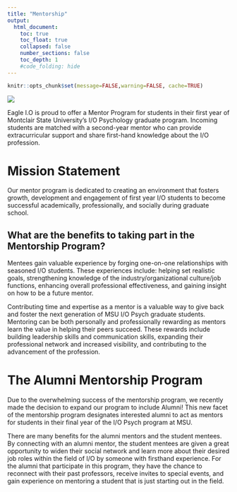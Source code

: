 ```yaml
---
title: "Mentorship"
output:
  html_document:
    toc: true
    toc_float: true
    collapsed: false
    number_sections: false
    toc_depth: 1
    #code_folding: hide
---
```


```r
knitr::opts_chunk$set(message=FALSE,warning=FALSE, cache=TRUE)
```

![](images/mentor.jpg)

Eagle I.O is proud to offer a Mentor Program for students in their first year of Montclair State University's I/O Psychology graduate program. Incoming students are matched with a second-year mentor who can provide extracurricular support and share first-hand knowledge about the I/O profession.

# Mission Statement
Our mentor program is dedicated to creating an environment that fosters growth, development and engagement of first year I/O students to become successful academically, professionally, and socially during graduate school.

## What are the benefits to taking part in the Mentorship Program?
Mentees gain valuable experience by forging one-on-one relationships with seasoned I/O students. These experiences include: helping set realistic goals, strengthening knowledge of the industry/organizational culture/job functions, enhancing overall professional effectiveness, and gaining insight on how to be a future mentor.

Contributing time and expertise as a mentor is a valuable way to give back and foster the next generation of MSU I/O Psych graduate students. Mentoring can be both personally and professionally rewarding as mentors learn the value in helping their peers succeed. These rewards include building leadership skills and communication skills, expanding their professional network and increased visibility, and contributing to the advancement of the profession.

# The Alumni Mentorship Program
Due to the overwhelming success of the mentorship program, we recently made the decision to expand our program to include Alumni! This new facet of the mentorship program designates interested alumni to act as mentors for students in their final year of the I/O Psych program at MSU.

There are many benefits for the alumni mentors and the student mentees. By connecting with an alumni mentor, the student mentees are given a great opportunity to widen their social network and learn more about their desired job roles within the field of I/O by someone with firsthand experience. For the alumni that participate in this program, they have the chance to reconnect with their past professors, receive invites to special events, and gain experience on mentoring a student that is just starting out in the field.
